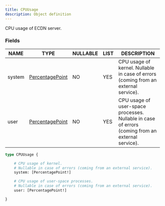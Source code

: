 ```yaml
---
title: CPUUsage
description: Object definition
---
```


CPU usage of ECDN server.

### Fields

| NAME | TYPE | NULLABLE | LIST | DESCRIPTION |
| - | - | - | - | - |
| system | [PercentagePoint](../ecdn-api-objects/PercentagePoint) | NO | YES | CPU usage of kernel. Nullable in case of errors (coming from an external service). | 
| user | [PercentagePoint](../ecdn-api-objects/PercentagePoint) | NO | YES | CPU usage of user-space processes. Nullable in case of errors (coming from an external service). | 

```graphql
type CPUUsage {

	# CPU usage of kernel.
	# Nullable in case of errors (coming from an external service).
	system: [PercentagePoint!]

	# CPU usage of user-space processes.
	# Nullable in case of errors (coming from an external service).
	user: [PercentagePoint!]

}
```

